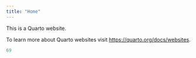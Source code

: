 ```yaml
---
title: "Home"
---
```


This is a Quarto website.

To learn more about Quarto websites visit <https://quarto.org/docs/websites>.

```r
69
```
